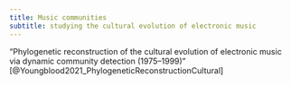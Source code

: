 ```yaml
---
title: Music communities
subtitle: studying the cultural evolution of electronic music
--- 
```


"Phylogenetic reconstruction of the cultural evolution of electronic music via dynamic community detection (1975–1999)" [@Youngblood2021_PhylogeneticReconstructionCultural]